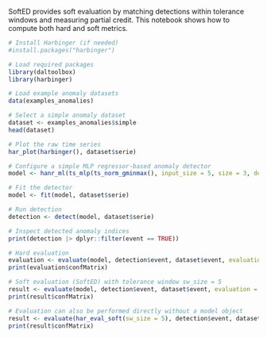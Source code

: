 SoftED provides soft evaluation by matching detections within tolerance windows and measuring partial credit. This notebook shows how to compute both hard and soft metrics.

```r
# Install Harbinger (if needed)
#install.packages("harbinger")
```

```r
# Load required packages
library(daltoolbox)
library(harbinger) 
```

```r
# Load example anomaly datasets
data(examples_anomalies)
```

```r
# Select a simple anomaly dataset
dataset <- examples_anomalies$simple
head(dataset)
```

```r
# Plot the raw time series
har_plot(harbinger(), dataset$serie)
```

```r
# Configure a simple MLP regressor-based anomaly detector
model <- hanr_ml(ts_mlp(ts_norm_gminmax(), input_size = 5, size = 3, decay = 0))
```

```r
# Fit the detector
model <- fit(model, dataset$serie)
```

```r
# Run detection 
detection <- detect(model, dataset$serie)
```

```r
# Inspect detected anomaly indices
print(detection |> dplyr::filter(event == TRUE))
```

```r
# Hard evaluation
evaluation <- evaluate(model, detection$event, dataset$event, evaluation = har_eval())
print(evaluation$confMatrix)
```

```r
# Soft evaluation (SoftED) with tolerance window sw_size = 5
result <- evaluate(model, detection$event, dataset$event, evaluation = har_eval_soft(sw_size = 5))
print(result$confMatrix)
```

```r
# Evaluation can also be performed directly without a model object
result <- evaluate(har_eval_soft(sw_size = 5), detection$event, dataset$event)
print(result$confMatrix)
```

